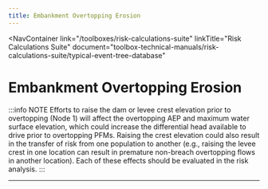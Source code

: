 ```yaml
---
title: Embankment Overtopping Erosion
---
```



<NavContainer
  link="/toolboxes/risk-calculations-suite"
  linkTitle="Risk Calculations Suite"
  document="toolbox-technical-manuals/risk-calculations-suite/typical-event-tree-database"
></NavContainer>

# Embankment Overtopping Erosion

<FigureNoRef 
    src="/figures/toolbox-technical-manuals/risk-calculations-suite/typical-event-tree-database/v1.3/Embankment-Overtopping-Erosion.png" 
    alt="Embankment Overtopping Erosion event tree" />

:::info NOTE
Efforts to raise the dam or levee crest elevation prior to overtopping (Node 1) will affect the overtopping AEP and maximum water surface
elevation, which could increase the differential head available to drive prior to overtopping PFMs. Raising the crest elevation could also
result in the transfer of risk from one population to another (e.g., raising the levee crest in one location can result in premature
non-breach overtopping flows in another location). Each of these effects should be evaluated in the risk analysis.
:::

---
